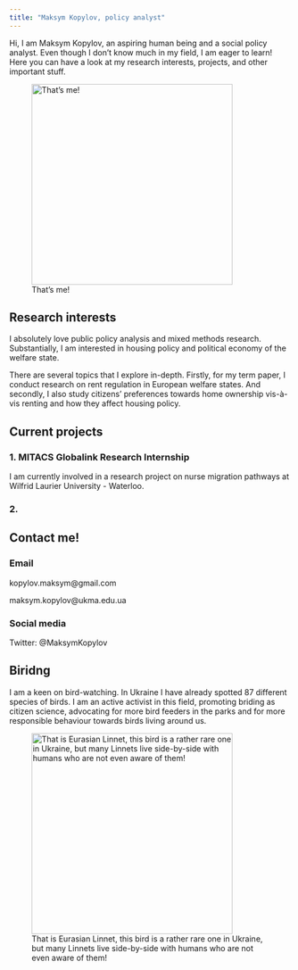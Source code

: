 ```yaml
---
title: "Maksym Kopylov, policy analyst"
---
```


Hi, I am Maksym Kopylov, an aspiring human being and a social policy analyst. Even though I don't know much in my field, I am eager to learn! Here you can have a look at my research interests, projects, and other important stuff.

![That's me!](Images/myphoto.jpeg){fig-alt="That's me!" fig-align="center" width="360"}

## Research interests

I absolutely love public policy analysis and mixed methods research. Substantially, I am interested in housing policy and political economy of the welfare state.

There are several topics that I explore in-depth. Firstly, for my term paper, I conduct research on rent regulation in European welfare states. And secondly, I also study citizens' preferences towards home ownership vis-à-vis renting and how they affect housing policy.

## Current projects

### 1. MITACS Globalink Research Internship

I am currently involved in a research project on nurse migration pathways at Wilfrid Laurier University - Waterloo.

### 2. 

## Contact me!

### Email

kopylov.maksym@gmail.com 

maksym.kopylov@ukma.edu.ua

### Social media

Twitter: @MaksymKopylov

## Biridng

I am a keen on bird-watching. In Ukraine I have already spotted 87 different species of birds. I am an active activist in this field, promoting briding as citizen science, advocating for more bird feeders in the parks and for more responsible behaviour towards birds living around us. 

![That is Eurasian Linnet, this bird is a rather rare one in Ukraine, but many Linnets live side-by-side with humans who are not even aware of them!](Images/Linnet.jpeg){fig-alt="That's me!" fig-align="center" width="360"}